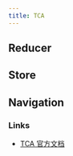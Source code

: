 ```yaml
---
title: TCA
---
```


## Reducer

## Store

## Navigation

### Links

* [TCA 官方文档](https://pointfreeco.github.io/swift-composable-architecture/main/documentation/composablearchitecture)